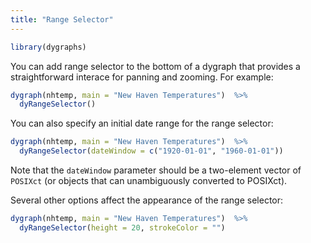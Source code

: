 ```yaml
---
title: "Range Selector"
---
```


```r
library(dygraphs)
```

You can add range selector to the bottom of a dygraph that provides a straightforward interace for panning and zooming. For example:

```r
dygraph(nhtemp, main = "New Haven Temperatures")  %>% 
  dyRangeSelector()
```

You can also specify an initial date range for the range selector:

```r
dygraph(nhtemp, main = "New Haven Temperatures")  %>% 
  dyRangeSelector(dateWindow = c("1920-01-01", "1960-01-01"))
```

Note that the `dateWindow` parameter should be a two-element vector of `POSIXct` (or objects that can unambiguously converted to POSIXct).

Several other options affect the appearance of the range selector:

```r
dygraph(nhtemp, main = "New Haven Temperatures")  %>% 
  dyRangeSelector(height = 20, strokeColor = "")
```




